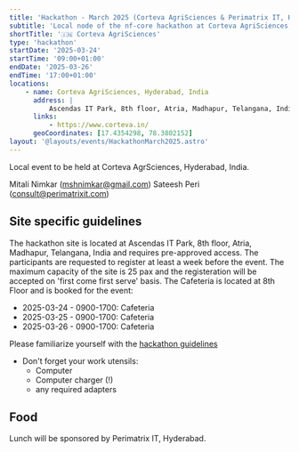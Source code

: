 ---
title: 'Hackathon - March 2025 (Corteva AgriSciences & Perimatrix IT, Hyderabad)'
subtitle: 'Local node of the nf-core hackathon at Corteva AgriSciences, Hyderabad, India'
shortTitle: '🇮🇳 Corteva AgriSciences'
type: 'hackathon'
startDate: '2025-03-24'
startTime: '09:00+01:00'
endDate: '2025-03-26'
endTime: '17:00+01:00'
locations:
    - name: Corteva AgriSciences, Hyderabad, India
      address: |
          Ascendas IT Park, 8th floor, Atria, Madhapur, Telangana, India
      links:
          - https://www.corteva.in/
      geoCoordinates: [17.4354298, 78.3802152]
layout: '@layouts/events/HackathonMarch2025.astro'
---
  
Local event to be held at Corteva AgrSciences, Hyderabad, India.  

Mitali Nimkar ([mshnimkar@gmail.com](mailto:mshnimkar@gmail.com))
Sateesh Peri ([consult@perimatrixit.com](mailto:consult@perimatrixit.com))

## Site specific guidelines

The hackathon site is located at Ascendas IT Park, 8th floor, Atria, Madhapur, Telangana, India and requires pre-approved access.
The participants are requested to register at least a week before the event. 
The maximum capacity of the site is 25 pax and the registeration will be accepted on 'first come first serve' basis. 
The Cafeteria is located at 8th Floor and is booked for the event:

- 2025-03-24 - 0900-1700: Cafeteria
- 2025-03-25 - 0900-1700: Cafeteria
- 2025-03-26 - 0900-1700: Cafeteria

 Please familiarize yourself with the [hackathon guidelines](https://nf-co.re/events/2025/hackathon-march-2025#in-person-local-sites)
- Don't forget your work utensils:
  - Computer
  - Computer charger (!)
  - any required adapters

## Food

Lunch will be sponsored by Perimatrix IT, Hyderabad.





